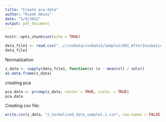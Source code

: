 ```yaml
---
title: "Create pca data"
author: "Rienk Heins"
date: "5/9/2022"
output: pdf_document
---
```


```r
knitr::opts_chunk$set(echo = TRUE)
```

```r
data_file1 <- read.csv("..//csvData/csvData1/Sample1/A01_AfterIncubation_d1000_S1,4.fcs.csv")
data_file1
```

Normalization

```r
z_data <- sapply(data_file1, function(x) (x - mean(x)) / sd(x))
as.data.frame(z_data)
```

creating pca

```r
pca.data <- prcomp(z_data, center = TRUE, scale. = TRUE)
pca.data
```

Creating csv file:
```r
write.csv(z_data, "z_normalized_data_sample1.1.csv", row.names = FALSE)
```



